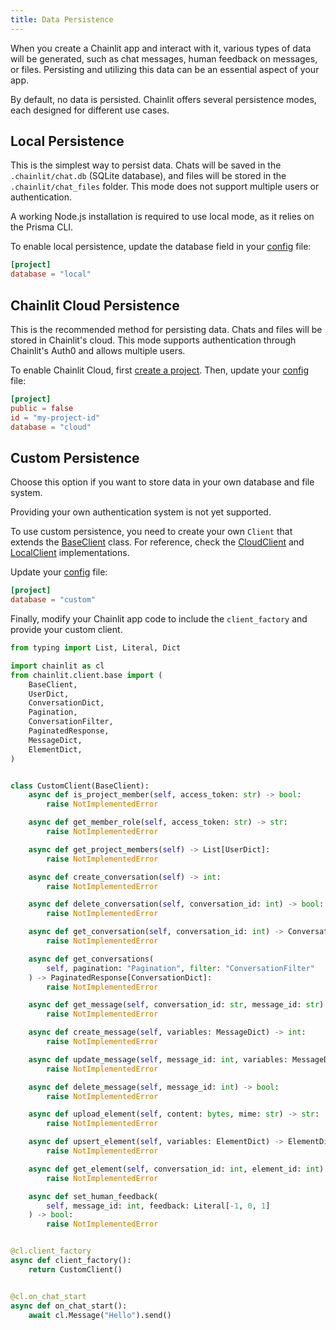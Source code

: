 ```yaml
---
title: Data Persistence
---
```


When you create a Chainlit app and interact with it, various types of data will be generated, such as chat messages, human feedback on messages, or files. Persisting and utilizing this data can be an essential aspect of your app.

By default, no data is persisted. Chainlit offers several persistence modes, each designed for different use cases.

## Local Persistence

This is the simplest way to persist data. Chats will be saved in the `.chainlit/chat.db` (SQLite database), and files will be stored in the `.chainlit/chat_files` folder. This mode does not support multiple users or authentication.

<Note>
  A working Node.js installation is required to use local mode, as it relies on
  the Prisma CLI.
</Note>

To enable local persistence, update the database field in your [config](/cloud/config) file:

```toml
[project]
database = "local"
```

## Chainlit Cloud Persistence

This is the recommended method for persisting data. Chats and files will be stored in Chainlit's cloud. This mode supports authentication through Chainlit's Auth0 and allows multiple users.

To enable Chainlit Cloud, first [create a project](/cloud/create-project). Then, update your [config](/cloud/config) file:

```toml
[project]
public = false
id = "my-project-id"
database = "cloud"
```

## Custom Persistence

Choose this option if you want to store data in your own database and file system.

<Note>Providing your own authentication system is not yet supported.</Note>

To use custom persistence, you need to create your own `Client` that extends the [BaseClient](https://github.com/Chainlit/chainlit/blob/main/src/chainlit/client/base.py) class. For reference, check the [CloudClient](https://github.com/Chainlit/chainlit/blob/main/src/chainlit/client/cloud.py) and [LocalClient](https://github.com/Chainlit/chainlit/blob/main/src/chainlit/client/local.py) implementations.

Update your [config](/cloud/config) file:

```toml
[project]
database = "custom"
```

Finally, modify your Chainlit app code to include the `client_factory` and provide your custom client.

```py
from typing import List, Literal, Dict

import chainlit as cl
from chainlit.client.base import (
    BaseClient,
    UserDict,
    ConversationDict,
    Pagination,
    ConversationFilter,
    PaginatedResponse,
    MessageDict,
    ElementDict,
)


class CustomClient(BaseClient):
    async def is_project_member(self, access_token: str) -> bool:
        raise NotImplementedError

    async def get_member_role(self, access_token: str) -> str:
        raise NotImplementedError

    async def get_project_members(self) -> List[UserDict]:
        raise NotImplementedError

    async def create_conversation(self) -> int:
        raise NotImplementedError

    async def delete_conversation(self, conversation_id: int) -> bool:
        raise NotImplementedError

    async def get_conversation(self, conversation_id: int) -> ConversationDict:
        raise NotImplementedError

    async def get_conversations(
        self, pagination: "Pagination", filter: "ConversationFilter"
    ) -> PaginatedResponse[ConversationDict]:
        raise NotImplementedError

    async def get_message(self, conversation_id: str, message_id: str) -> Dict:
        raise NotImplementedError

    async def create_message(self, variables: MessageDict) -> int:
        raise NotImplementedError

    async def update_message(self, message_id: int, variables: MessageDict) -> bool:
        raise NotImplementedError

    async def delete_message(self, message_id: int) -> bool:
        raise NotImplementedError

    async def upload_element(self, content: bytes, mime: str) -> str:
        raise NotImplementedError

    async def upsert_element(self, variables: ElementDict) -> ElementDict:
        raise NotImplementedError

    async def get_element(self, conversation_id: int, element_id: int) -> ElementDict:
        raise NotImplementedError

    async def set_human_feedback(
        self, message_id: int, feedback: Literal[-1, 0, 1]
    ) -> bool:
        raise NotImplementedError


@cl.client_factory
async def client_factory():
    return CustomClient()


@cl.on_chat_start
async def on_chat_start():
    await cl.Message("Hello").send()

```
